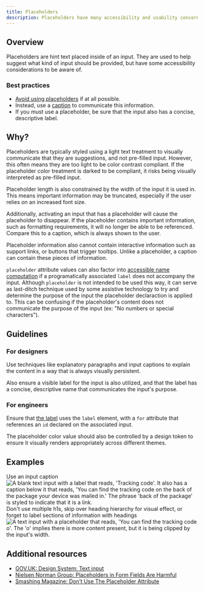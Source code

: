 ```yaml
---
title: Placeholders
description: Placeholders have many accessibility and usability concerns to be aware of.
---
```


## Overview

Placeholders are hint text placed inside of an input. They are used to help suggest what kind of input should be provided, but have some accessibility considerations to be aware of.

### Best practices

- [Avoid using placeholders](https://primer.style/components/text-input#accessibility) if at all possible.
- Instead, use a [caption](https://primer.style/ui-patterns/forms/overview#caption) to communicate this information.
- If you must use a placeholder, be sure that the input also has a concise, descriptive label.

## Why?

Placeholders are typically styled using a light text treatment to visually communicate that they are suggestions, and not pre-filled input. However, this often means they are too light to be color contrast compliant. If the placeholder color treatment is darked to be compliant, it risks being visually interpreted as pre-filled input.

Placeholder length is also constrained by the width of the input it is used in. This means important information may be truncated, especially if the user relies on an increased font size.

Additionally, activating an input that has a placeholder will cause the placeholder to disappear. If the placeholder contains important information, such as formatting requirements, it will no longer be able to be referenced. Compare this to a caption, which is always shown to the user.

Placeholder information also cannot contain interactive information such as support links, or buttons that trigger tooltips. Unlike a placeholder, a caption can contain these pieces of information.

`placeholder` attribute values can also factor into [accessible name computation](https://w3c.github.io/accname/) if a programatically associated `label` does not accompany the input. Although `placeholder` is not intended to be used this way, it can serve as last-ditch technique used by some assistive technology to try and determine the purpose of the input the placeholder declaraction is applied to. This can be confusing if the placeholder's content does not communicate the purpose of the input (ex: "No numbers or special characters").

## Guidelines

### For designers

Use techniques like explanatory paragraphs and input captions to explain the content in a way that is always visually persistent. 

Also ensure a visible label for the input is also utilized, and that the label has a concise, descriptive name that communicates the input's purpose.

### For engineers

Ensure that [the label](https://primer.style/components/text-input#anatomy) uses the `label` element, with a `for` attribute that references an `id` declared on the associated input.

The placeholder color value should also be controlled by a design token to ensure it visually renders appropriately across different themes.

## Examples

<DoDontContainer>
  <Do>
    <Caption>Use an input caption</Caption>
    <img
      src="https://private-user-images.githubusercontent.com/634191/286024192-83f43de0-bf2f-4c54-bbde-a9855f9848b0.png?jwt=eyJhbGciOiJIUzI1NiIsInR5cCI6IkpXVCJ9.eyJpc3MiOiJnaXRodWIuY29tIiwiYXVkIjoicmF3LmdpdGh1YnVzZXJjb250ZW50LmNvbSIsImtleSI6ImtleTEiLCJleHAiOjE3MDExMjAwNzEsIm5iZiI6MTcwMTExOTc3MSwicGF0aCI6Ii82MzQxOTEvMjg2MDI0MTkyLTgzZjQzZGUwLWJmMmYtNGM1NC1iYmRlLWE5ODU1Zjk4NDhiMC5wbmc_WC1BbXotQWxnb3JpdGhtPUFXUzQtSE1BQy1TSEEyNTYmWC1BbXotQ3JlZGVudGlhbD1BS0lBSVdOSllBWDRDU1ZFSDUzQSUyRjIwMjMxMTI3JTJGdXMtZWFzdC0xJTJGczMlMkZhd3M0X3JlcXVlc3QmWC1BbXotRGF0ZT0yMDIzMTEyN1QyMTE2MTFaJlgtQW16LUV4cGlyZXM9MzAwJlgtQW16LVNpZ25hdHVyZT1iOTZiMTYzN2Q0YjYxN2E1YWFiOWYyYzU2NmQxYjVhZjU1YWNhNGEzYWQ4NzJhMzk0Y2MwMzM1MTM5Njc5ZTMxJlgtQW16LVNpZ25lZEhlYWRlcnM9aG9zdCZhY3Rvcl9pZD0wJmtleV9pZD0wJnJlcG9faWQ9MCJ9.Sx7rGLqSxoEBm6-3M_io_25VApVdnjK0Ob9z2sBUVHc"
      alt="A blank text input with a label that reads, 'Tracking code'. It also has a caption below it that reads, 'You can find the tracking code on the back of the package your device was mailed in.' The phrase 'back of the package' is styled to indicate that it is a link."
    />
  </Do>
  <Dont>
    <Caption>
      Don't use multiple h1s, skip over heading hierarchy for visual effect, or forget to label sections of information
      with headings
    </Caption>
    <img
      src="https://private-user-images.githubusercontent.com/634191/286024512-b6f56b79-7692-4d26-84fd-c2b1d9b4f1f8.png?jwt=eyJhbGciOiJIUzI1NiIsInR5cCI6IkpXVCJ9.eyJpc3MiOiJnaXRodWIuY29tIiwiYXVkIjoicmF3LmdpdGh1YnVzZXJjb250ZW50LmNvbSIsImtleSI6ImtleTEiLCJleHAiOjE3MDExMjAwOTksIm5iZiI6MTcwMTExOTc5OSwicGF0aCI6Ii82MzQxOTEvMjg2MDI0NTEyLWI2ZjU2Yjc5LTc2OTItNGQyNi04NGZkLWMyYjFkOWI0ZjFmOC5wbmc_WC1BbXotQWxnb3JpdGhtPUFXUzQtSE1BQy1TSEEyNTYmWC1BbXotQ3JlZGVudGlhbD1BS0lBSVdOSllBWDRDU1ZFSDUzQSUyRjIwMjMxMTI3JTJGdXMtZWFzdC0xJTJGczMlMkZhd3M0X3JlcXVlc3QmWC1BbXotRGF0ZT0yMDIzMTEyN1QyMTE2MzlaJlgtQW16LUV4cGlyZXM9MzAwJlgtQW16LVNpZ25hdHVyZT1mNGJhY2NiMGU4YThhM2RjZWUzYmMxZTFjZTc4MjYwYzhiY2NiODU1YjZlMzJhMzFkMGEyODg1OGQ2OTI5NTI2JlgtQW16LVNpZ25lZEhlYWRlcnM9aG9zdCZhY3Rvcl9pZD0wJmtleV9pZD0wJnJlcG9faWQ9MCJ9.GhC3IVy-OWouydZPniZeEGo8Ll9XOlRY_FzqMUBOG_4"
      alt="A text input with a placeholder that reads, 'You can find the tracking code o'. The 'o' implies there is more content present, but it is being clipped by the input's width."
    />
  </Dont>
</DoDontContainer>

## Additional resources

- [GOV.UK: Design System: Text input ](https://design-system.service.gov.uk/components/text-input/#avoid-placeholder-text)
- [Nielsen Norman Group: Placeholders in Form Fields Are Harmful](https://www.nngroup.com/articles/form-design-placeholders/)
- [Smashing Magazine: Don’t Use The Placeholder Attribute](https://www.smashingmagazine.com/2018/06/placeholder-attribute/)


